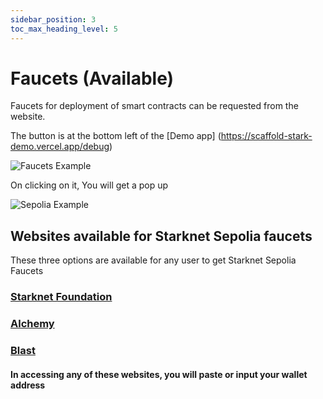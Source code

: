 ```yaml
---
sidebar_position: 3
toc_max_heading_level: 5
---
```


# Faucets (Available)

Faucets for deployment of smart contracts can be requested from the website.

The button is at the bottom left of the  [Demo app] (https://scaffold-stark-demo.vercel.app/debug)


![Faucets Example](/img/faucets.jpg)

On clicking on it, You will get a pop up

![Sepolia Example](/img/Sepolia.jpg)


## Websites available for Starknet Sepolia faucets

These three options are available for any user to get Starknet Sepolia Faucets

### [Starknet Foundation](https://starknet-faucet.vercel.app/)

### [Alchemy](https://www.alchemy.com/faucets/starknet-sepolia)

### [Blast](https://blastapi.io/faucets/starknet-sepolia-eth)

#### In  accessing any of these websites, you will paste or input your wallet address